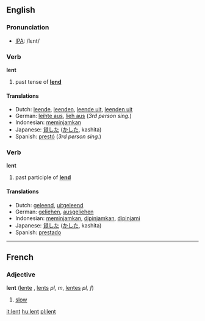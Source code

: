 {{see|Lent}}
==English==

===Pronunciation===
*[[w:IPA|IPA]]: /lεnt/

===Verb===
'''lent'''
# past tense of '''[[lend]]'''

====Translations====
*Dutch: [[leende]], [[leenden]], [[leende uit]], [[leenden uit]]
*German: [[leihte aus]], [[lieh aus]] (''3rd person sing.'')
*Indonesian: [[pinjam|meminjamkan]]
*Japanese: [[貸した]] ([[かした]], kashita)
*Spanish: [[prestó]] (''3rd person sing.'')

===Verb===
'''lent'''
# past participle of '''[[lend]]'''

====Translations====
*Dutch: [[geleend]], [[uitgeleend]]
*German: [[geliehen]], [[ausgeliehen]]
*Indonesian: [[pinjam|meminjamkan]], [[pinjam|dipinjamkan]], [[pinjam|dipinjami]]
*Japanese: [[貸した]] ([[かした]], kashita)
*Spanish: [[prestado]]

----

==French==
===Adjective===
'''lent''' {{m}} ([[lente]] {{f}}, [[lents]] ''pl, m'', [[lentes]] ''pl, f'')
# [[slow]]

[[it:lent]]
[[hu:lent]]
[[pl:lent]]